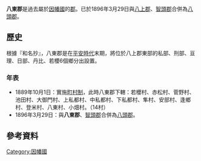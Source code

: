 {{日本郡 (廢除)
| 郡 = 八東郡
| 日文原名 = 八東郡
| 平假名 = はっとうぐん
| 羅馬字拼音 = Hattō-gun
| 地圖 =
| 廢除時間 = 1896年3月29日
| 廢除理由 = 合併
| 廢除時處置 = [[八上郡_(鳥取縣)|八上郡]]、'''八東郡'''、[[智頭郡|智頭郡]] → [[八頭郡|八頭郡]]
| 現在郡 = 八頭郡
| 都道府縣 = 鳥取縣
| 編號 = 
| 町 = 
| 村 = 14
| 經度 = 
| 緯度 = 
| 註記 = 
|}}
'''八東郡'''是過去屬於[[因幡國|因幡國]]的[[郡|郡]]。已於1896年3月29日與[[八上郡_(鳥取縣)|八上郡]]、[[智頭郡|智頭郡]]合併為[[八頭郡|八頭郡]]。

==歷史==
根據『和名抄』，八東郡是在[[平安時代|平安時代]]末期，將位於八上郡東部的私部、刑部、亘理、日部、丹比、若櫻6個鄉分出設置。

===年表===
* 1889年10月1日：實施[[町村制|町村制]]，此時八東郡下轄：若櫻村、赤松村、菅野村、池田村、大御門村、上私都村、中私都村、下私都村、隼村、安部村、逢鄉村、登米村、八東村、小畑村。（14村）
* 1896年3月29日：與'''八東郡'''、[[智頭郡|智頭郡]]合併為[[八頭郡|八頭郡]]。

==參考資料==
{{reflist}}

{{因幡國的郡}}

[[Category:因幡國|Category:因幡國]]